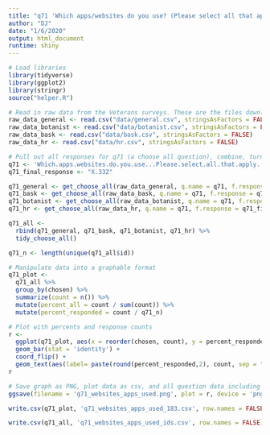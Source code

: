 ```yaml
---
title: "q71 'Which apps/websites do you use? (Please select all that apply)' National Veterans"
author: "DJ"
date: "1/6/2020"
output: html_document
runtime: shiny
---
```


```r
# Load libraries
library(tidyverse)
library(ggplot2)
library(stringr)
source("helper.R")
```

```r
# Read in raw data from the Veterans surveys. These are the files downloaded from survey monkey saved as a .csv
raw_data_general <- read.csv("data/general.csv", stringsAsFactors = FALSE)
raw_data_botanist <- read.csv("data/botanist.csv", stringsAsFactors = FALSE)
raw_data_bask <- read.csv("data/bask.csv", stringsAsFactors = FALSE)
raw_data_hr <- read.csv("data/hr.csv", stringsAsFactors = FALSE)
```

```r
# Pull out all responses for q71 (a choose all question), combine, turn into a tidy data format for further processing then determine 'question n'
q71 <- 'Which.apps.websites.do.you.use...Please.select.all.that.apply.'
q71_final_response <- "X.332"

q71_general <- get_choose_all(raw_data_general, q.name = q71, f.response = q71_final_response)
q71_bask <- get_choose_all(raw_data_bask, q.name = q71, f.response = q71_final_response)
q71_botanist <- get_choose_all(raw_data_botanist, q.name = q71, f.response = q71_final_response)
q71_hr <- get_choose_all(raw_data_hr, q.name = q71, f.response = q71_final_response)

q71_all <- 
  rbind(q71_general, q71_bask, q71_botanist, q71_hr) %>%
  tidy_choose_all()

q71_n <- length(unique(q71_all$id))
```

```r
# Manipulate data into a graphable format
q71_plot <-
  q71_all %>%
  group_by(chosen) %>%
  summarize(count = n()) %>%
  mutate(percent_all = count / sum(count)) %>%
  mutate(percent_responded = count / q71_n)
```

```r
# Plot with percents and response counts
r <- 
  ggplot(q71_plot, aes(x = reorder(chosen, count), y = percent_responded)) +
  geom_bar(stat = 'identity') +
  coord_flip() +
  geom_text(aes(label= paste(round(percent_responded,2), count, sep = "***")))
r
```


```r
# Save graph as PNG, plot data as csv, and all question data including response IDs as csv (save question n and N at end of plot file as "_x.x")
ggsave(filename = 'q71_websites_apps_used.png', plot = r, device = 'png')

write.csv(q71_plot, 'q71_websites_apps_used_183.csv', row.names = FALSE)

write.csv(q71_all, 'q71_websites_apps_used_ids.csv', row.names = FALSE)
```
